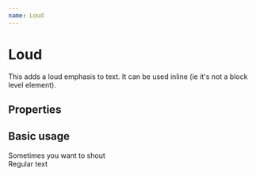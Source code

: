 ```yaml
---
name: Loud
---
```



# Loud

This adds a loud emphasis to text. It can be used inline (ie it's not a block level element).

## Properties
<PropsTable of={Loud} />

## Basic usage
<Playground>
    <Loud>
        Sometimes you want to shout
    </Loud>
    <br />
    Regular text
</Playground>